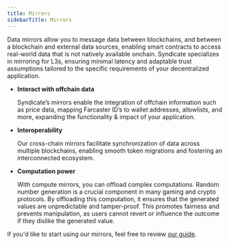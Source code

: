 ```yaml
---
title: Mirrors
sidebarTitle: Mirrors
---
```


Data mirrors allow you to message data between blockchains, and between a blockchain and external data sources, enabling smart contracts to access real-world data that is not natively available onchain.
Syndicate specializes in mirroring for L3s, ensuring minimal latency and adaptable trust assumptions tailored to the specific requirements of your decentralized application.

- **Interact with offchain data**

  Syndicate’s mirrors enable the integration of offchain information such as price data, mapping Farcaster ID’s to wallet addresses, allowlists, and more, expanding the functionality & impact of your application.

- **Interoperability**

  Our cross-chain mirrors facilitate synchronization of data across multiple blockchains, enabling smooth token migrations and fostering an interconnected ecosystem.

- **Computation power**

  With compute mirrors, you can offload complex computations. Random number generation is a crucial component in many gaming and crypto protocols. By offloading this computation, it ensures that the generated values are unpredictable and tamper-proof. This promotes fairness and prevents manipulation, as users cannot revert or influence the outcome if they dislike the generated value.

If you'd like to start using our mirrors, feel free to review [our guide](/guides/mirrors).
